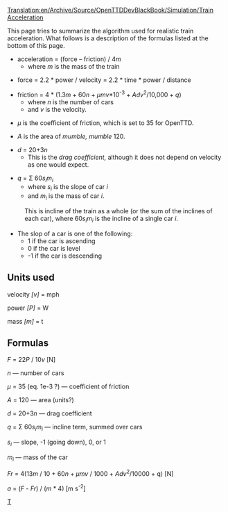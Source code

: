 [[Translation:en/Archive/Source/OpenTTDDevBlackBook/Simulation/Train Acceleration]]
{{en/Development/Navigation}}

This page tries to summarize the algorithm used for realistic train acceleration. What follows is a description of the formulas listed at the bottom of this page.


* acceleration = (force &ndash; friction) / 4''m''
** where ''m'' is the mass of the train

* force = 2.2 * power / velocity = 2.2 * time * power / distance

* friction = 4 * (1.3''m'' + 60''n'' + ''&mu;mv''*10<sup>-3</sup> + ''Adv''<sup>2</sup>/10,000 + ''q'')
** where ''n'' is the number of cars
** and ''v'' is the velocity.

* ''&mu;'' is the coefficient of friction, which is set to 35 for OpenTTD.

* ''A'' is the area of ''mumble, mumble'' 120.

* ''d'' = 20+3''n''
** This is the ''drag coefficient,'' although it does not depend on velocity as one would expect.

* ''q'' = &Sigma; 60''s<sub>i</sub>m<sub>i</sub>''
** where ''s<sub>i</sub>'' is the slope of car ''i''
** and ''m<sub>i</sub>'' is the mass of car ''i''.
: This is incline of the train as a whole (or the sum of the inclines of each car), where 60''s<sub>i</sub>m<sub>i</sub>'' is the incline of a single car ''i''.
* The slop of a car is one of the following:
** 1 if the car is ascending
** 0 if the car is level
** -1 if the car is descending




== Units used ==

velocity ''[v]'' = mph

power ''[P]'' = W

mass ''[m]'' = t

== Formulas ==

''F'' = 22''P'' / 10''v'' [N]

''n'' &mdash; number of cars

''&mu;'' = 35 (eq. 1e-3 ?) &mdash; coefficient of friction

''A'' = 120 &mdash; area (units?)

''d'' = 20+3''n'' &mdash; drag coefficient

''q'' = &Sigma; 60''s<sub>i</sub>m<sub>i</sub>'' &mdash; incline term, summed over cars

''s<sub>i</sub>'' &mdash; slope, -1 (going down), 0, or 1

''m<sub>i</sub>'' &mdash; mass of the car

''Fr'' = 4(13''m'' / 10 + 60''n'' + ''&mu;mv'' / 1000 + ''Adv''<sup>2</sup>/10000 + q) [N]

''a'' = (''F'' - ''Fr'') / (''m'' * 4) [m s<sup>-2</sup>]


[[Category:en/Archive/Source/OpenTTDDevBlackBook|T]]